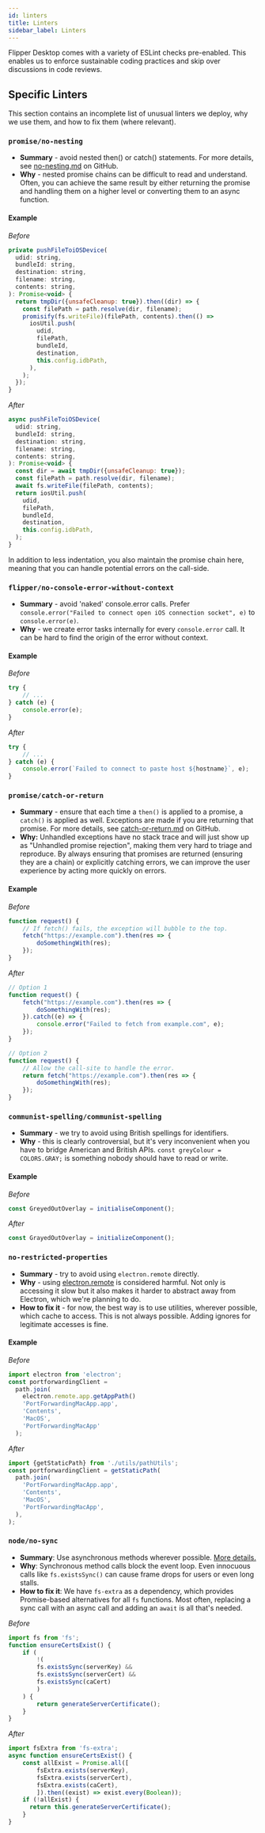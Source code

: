 ```yaml
---
id: linters
title: Linters
sidebar_label: Linters
---
```


Flipper Desktop comes with a variety of ESLint checks pre-enabled. This enables us to enforce sustainable coding practices and skip over discussions in code reviews.

## Specific Linters

This section contains an incomplete list of unusual linters we deploy, why we use them, and how to fix them (where relevant).

### `promise/no-nesting`

- **Summary**  - avoid nested then() or catch() statements. For more details, see [no-nesting.md](https://github.com/xjamundx/eslint-plugin-promise/blob/development/docs/rules/no-nesting.md) on GitHub.
- **Why** - nested promise chains can be difficult to read and understand. Often, you can achieve the same result by either returning the promise and handling them on a higher level or converting them to an async function.

#### Example

*Before*

```js
private pushFileToiOSDevice(
  udid: string,
  bundleId: string,
  destination: string,
  filename: string,
  contents: string,
): Promise<void> {
  return tmpDir({unsafeCleanup: true}).then((dir) => {
    const filePath = path.resolve(dir, filename);
    promisify(fs.writeFile)(filePath, contents).then(() =>
      iosUtil.push(
        udid,
        filePath,
        bundleId,
        destination,
        this.config.idbPath,
      ),
    );
  });
}
```

*After*

```js
async pushFileToiOSDevice(
  udid: string,
  bundleId: string,
  destination: string,
  filename: string,
  contents: string,
): Promise<void> {
  const dir = await tmpDir({unsafeCleanup: true});
  const filePath = path.resolve(dir, filename);
  await fs.writeFile(filePath, contents);
  return iosUtil.push(
    udid,
    filePath,
    bundleId,
    destination,
    this.config.idbPath,
  );
}
```

In addition to less indentation, you also maintain the promise chain here, meaning that you can handle potential errors on the call-side.

### `flipper/no-console-error-without-context`

- **Summary** - avoid 'naked' console.error calls. Prefer `console.error("Failed to connect open iOS connection socket", e)` to `console.error(e)`.
- **Why** - we create error tasks internally for every `console.error` call. It can be hard to find the origin of the error without context.

#### Example

*Before*

```js
try {
    // ...
} catch (e) {
    console.error(e);
}
```

*After*

```js
try {
    // ...
} catch (e) {
    console.error(`Failed to connect to paste host ${hostname}`, e);
}
```

### `promise/catch-or-return`

- **Summary** - ensure that each time a `then()` is applied to a promise, a `catch()` is applied as well. Exceptions are made if you are returning that promise. For more details, see [catch-or-return.md](https://github.com/xjamundx/eslint-plugin-promise/blob/development/docs/rules/catch-or-return.md) on GitHub.
- **Why:** Unhandled exceptions have no stack trace and will just show up as "Unhandled promise rejection", making them very hard to triage and reproduce. By always ensuring that promises are returned (ensuring they are a chain) or explicitly catching errors, we can improve the user experience by acting more quickly on errors.

#### Example

*Before*

```js
function request() {
    // If fetch() fails, the exception will bubble to the top.
    fetch("https://example.com").then(res => {
        doSomethingWith(res);
    });
}
```

*After*

```js
// Option 1
function request() {
    fetch("https://example.com").then(res => {
        doSomethingWith(res);
    }).catch((e) => {
        console.error("Failed to fetch from example.com", e);
    });
}

// Option 2
function request() {
    // Allow the call-site to handle the error.
    return fetch("https://example.com").then(res => {
        doSomethingWith(res);
    });
}
```

### `communist-spelling/communist-spelling`

- **Summary** - we try to avoid using British spellings for identifiers.
- **Why** - this is clearly controversial, but it's very inconvenient when you have to bridge American and British APIs. `const greyColour = COLORS.GRAY;` is something nobody should have to read or write.

#### Example

*Before*

```js
const GreyedOutOverlay = initialiseComponent();
```

*After*

```js
const GrayedOutOverlay = initializeComponent();
```

### `no-restricted-properties`

- **Summary** - try to avoid using `electron.remote` directly.
- **Why** - using [electron.remote](https://nornagon.medium.com/electrons-remote-module-considered-harmful-70d69500f31) is considered harmful. Not only is accessing it slow but it also makes it harder to abstract away from Electron, which we're planning to do.
- **How to fix it** - for now, the best way is to use utilities, wherever possible, which cache to access. This is not always possible. Adding ignores for legitimate accesses is fine.

#### Example

*Before*

```js
import electron from 'electron';
const portforwardingClient =
  path.join(
    electron.remote.app.getAppPath()
    'PortForwardingMacApp.app',
    'Contents',
    'MacOS',
    'PortForwardingMacApp'
  );
```

*After*

```js
import {getStaticPath} from './utils/pathUtils';
const portforwardingClient = getStaticPath(
  path.join(
    'PortForwardingMacApp.app',
    'Contents',
    'MacOS',
    'PortForwardingMacApp',
  ),
);
```

### `node/no-sync`

- **Summary**: Use asynchronous methods wherever possible. [More details.](https://github.com/mysticatea/eslint-plugin-node/blob/master/docs/rules/no-sync.md)
- **Why**: Synchronous method calls block the event loop. Even innocuous calls like `fs.existsSync()` can cause frame drops for users or even long stalls.
- **How to fix it**: We have `fs-extra` as a dependency, which provides Promise-based alternatives for all `fs` functions. Most often, replacing a sync call with an async call and adding an `await` is all that's needed.

*Before*

```js
import fs from 'fs';
function ensureCertsExist() {
    if (
        !(
        fs.existsSync(serverKey) &&
        fs.existsSync(serverCert) &&
        fs.existsSync(caCert)
        )
    ) {
        return generateServerCertificate();
    }
}
```

*After*

```js
import fsExtra from 'fs-extra';
async function ensureCertsExist() {
    const allExist = Promise.all([
        fsExtra.exists(serverKey),
        fsExtra.exists(serverCert),
        fsExtra.exists(caCert),
        ]).then((exist) => exist.every(Boolean));
    if (!allExist) {
      return this.generateServerCertificate();
    }
}
```
